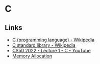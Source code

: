 # C

## Links

- [C (programming language) - Wikipedia](<https://en.wikipedia.org/wiki/C_(programming_language)>)
- [C standard library - Wikipedia](https://en.wikipedia.org/wiki/C_standard_library)
- [CS50 2022 - Lecture 1 - C - YouTube](https://www.youtube.com/watch?v=ywg7cW0Txs4)
- [Memory Allocation](https://samwho.dev/memory-allocation/)
